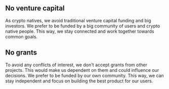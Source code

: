 ## No venture capital

<div className="h-2"/>

As crypto natives, we avoid traditional venture capital funding and big investors. We prefer to be funded by a big community of users and crypto native people. This way, we stay connected and work together towards common goals.

<div className="h-4"/>

## No grants

<div className="h-2"/>

To avoid any conflicts of interest, we don't accept grants from other projects. This would make us dependent on them and could influence our decisions. We prefer to be funded by our own community. This way, we can stay independent and focus on building the best product for our users. 

